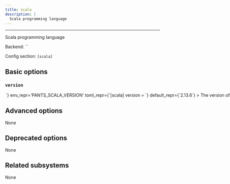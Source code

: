 ```yaml
---
title: scala
description: |
  Scala programming language
---
```



---

Scala programming language

Backend: <span className="color--primary">``</span>

Config section: <span className="color--primary">`[scala]`</span>

<span className={styles.options}>

## Basic options

### `version`

<Option
  cli_repr={`--scala-version=<str>`}
  env_repr='PANTS_SCALA_VERSION'
  toml_repr={`[scala]
version = <str>`}
  default_repr={`2.13.6`}
>

The version of Scala to use

</Option>

## Advanced options

None

## Deprecated options

None

## Related subsystems

None

</span>
